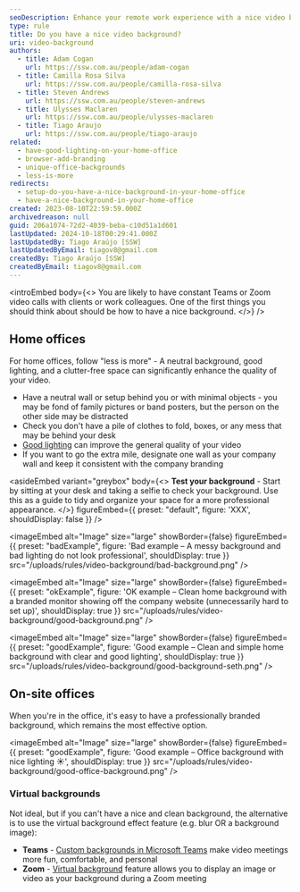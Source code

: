 ```yaml
---
seoDescription: Enhance your remote work experience with a nice video background that boosts professionalism and comfort during Teams or Zoom meetings.
type: rule
title: Do you have a nice video background?
uri: video-background
authors:
  - title: Adam Cogan
    url: https://ssw.com.au/people/adam-cogan
  - title: Camilla Rosa Silva
    url: https://ssw.com.au/people/camilla-rosa-silva
  - title: Steven Andrews
    url: https://ssw.com.au/people/steven-andrews
  - title: Ulysses Maclaren
    url: https://ssw.com.au/people/ulysses-maclaren
  - title: Tiago Araujo
    url: https://ssw.com.au/people/tiago-araujo
related:
  - have-good-lighting-on-your-home-office
  - browser-add-branding
  - unique-office-backgrounds
  - less-is-more
redirects:
  - setup-do-you-have-a-nice-background-in-your-home-office
  - have-a-nice-background-in-your-home-office
created: 2023-08-10T22:59:59.000Z
archivedreason: null
guid: 206a1074-72d2-4039-beba-c10d51a1d601
lastUpdated: 2024-10-18T00:29:41.000Z
lastUpdatedBy: Tiago Araújo [SSW]
lastUpdatedByEmail: tiagov8@gmail.com
createdBy: Tiago Araújo [SSW]
createdByEmail: tiagov8@gmail.com
---
```


<introEmbed
  body={<>
You are likely to have constant Teams or Zoom video calls with clients or work colleagues. One of the first things you should think about should be how to have a nice background.
  </>}
/>
## Home offices

For home offices, follow "less is more" - A neutral background, good lighting, and a clutter-free space can significantly enhance the quality of your video.

* Have a neutral wall or setup behind you or with minimal objects - you may be fond of family pictures or band posters, but the person on the other side may be distracted
* Check you don't have a pile of clothes to fold, boxes, or any mess that may be behind your desk
* [Good lighting](/have-good-lighting-on-your-home-office) can improve the general quality of your video
* If you want to go the extra mile, designate one wall as your company wall and keep it consistent with the company branding

<asideEmbed
  variant="greybox"
  body={<>
    **Test your background** - Start by sitting at your desk and taking a selfie to check your background. Use this as a guide to tidy and organize your space for a more professional appearance.
  </>}
  figureEmbed={{
    preset: "default",
    figure: 'XXX',
    shouldDisplay: false
  }}
/>

<imageEmbed
  alt="Image"
  size="large"
  showBorder={false}
  figureEmbed={{
    preset: "badExample",
    figure: 'Bad example – A messy background and bad lighting do not look professional',
    shouldDisplay: true
  }}
  src="/uploads/rules/video-background/bad-background.png"
/>

<imageEmbed
  alt="Image"
  size="large"
  showBorder={false}
  figureEmbed={{
    preset: "okExample",
    figure: 'OK example – Clean home background with a branded monitor showing off the company website (unnecessarily hard to set up)',
    shouldDisplay: true
  }}
  src="/uploads/rules/video-background/good-background.png"
/>

<imageEmbed
  alt="Image"
  size="large"
  showBorder={false}
  figureEmbed={{
    preset: "goodExample",
    figure: 'Good example – Clean and simple home background with clear and good lighting',
    shouldDisplay: true
  }}
  src="/uploads/rules/video-background/good-background-seth.png"
/>

## On-site offices

When you're in the office, it's easy to have a professionally branded background, which remains the most effective option.

<imageEmbed
  alt="Image"
  size="large"
  showBorder={false}
  figureEmbed={{
    preset: "goodExample",
    figure: 'Good example – Office background with nice lighting ☀️',
    shouldDisplay: true
  }}
  src="/uploads/rules/video-background/good-office-background.png"
/>

### Virtual backgrounds

Not ideal, but if you can't have a nice and clean background, the alternative is to use the virtual background effect feature (e.g. blur OR a background image):

* **Teams** - [Custom backgrounds in Microsoft Teams](https://www.microsoft.com/en-us/microsoft-365/blog/2020/06/12/custom-backgrounds-microsoft-teams-video-meetings-fun-comfortable-personal/?WT.mc_id=M365-MVP-33518) make video meetings more fun, comfortable, and personal
* **Zoom** - [Virtual background](https://support.zoom.us/hc/en-us/articles/210707503-Virtual-Background) feature allows you to display an image or video as your background during a Zoom meeting
